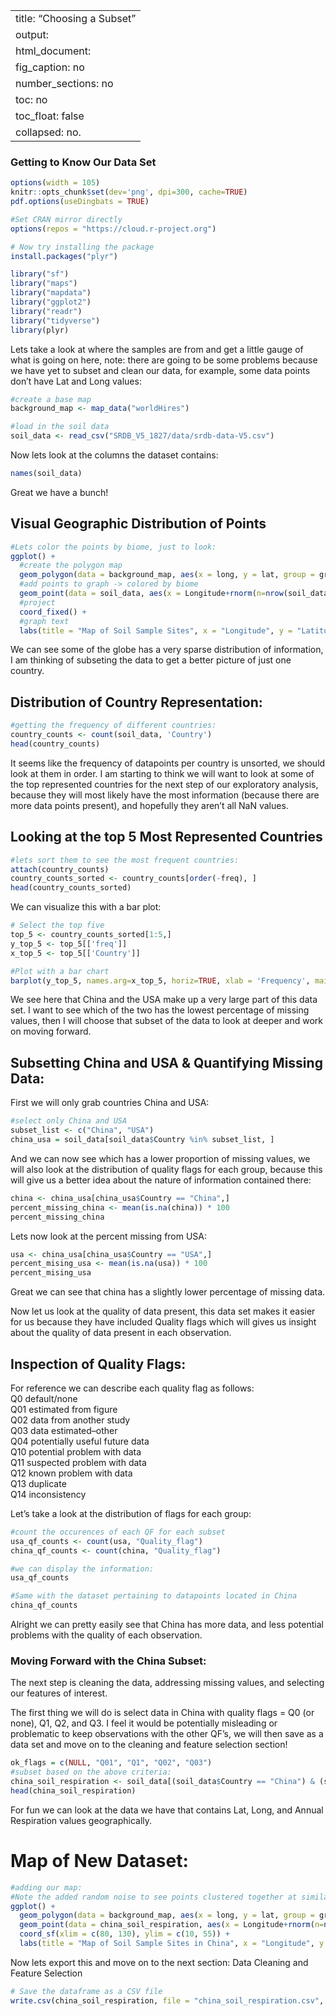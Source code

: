 
---
title: "Choosing a Subset"
output: 
  html_document:
    fig_caption: no
    number_sections: no
    toc: no
    toc_float: false
    collapsed: no.
---
### Getting to Know Our Data Set
```r
options(width = 105)
knitr::opts_chunk$set(dev='png', dpi=300, cache=TRUE)
pdf.options(useDingbats = TRUE)
```

```r
#Set CRAN mirror directly
options(repos = "https://cloud.r-project.org")

# Now try installing the package
install.packages("plyr")

library("sf")
library("maps")
library("mapdata")
library("ggplot2")
library("readr")
library("tidyverse")
library(plyr)
```
Lets take a look at where the samples are from and get a little gauge of what is going on here, note: there are going to be some problems because we have yet to subset and clean our data, for example, some data points don't have Lat and Long values:
```r
#create a base map
background_map <- map_data("worldHires")

#load in the soil data
soil_data <- read_csv("SRDB_V5_1827/data/srdb-data-V5.csv")
```

Now lets look at the columns the dataset contains:
```r
names(soil_data)
```
Great we have a bunch!

## Visual Geographic Distribution of Points
```r
#Lets color the points by biome, just to look:
ggplot() +
  #create the polygon map
  geom_polygon(data = background_map, aes(x = long, y = lat, group = group), fill = "lightgrey") +
  #add points to graph -> colored by biome
  geom_point(data = soil_data, aes(x = Longitude+rnorm(n=nrow(soil_data)), y = Latitude+rnorm(nrow(soil_data)), color=Biome), size = 0.5, alpha=.25, shape=4) +
  #project
  coord_fixed() +
  #graph text
  labs(title = "Map of Soil Sample Sites", x = "Longitude", y = "Latitude") 
```
We can see some of the globe has a very sparse distribution of information, I am thinking of subseting the data to get a better picture of just one country.

## Distribution of Country Representation:

```r
#getting the frequency of different countries:
country_counts <- count(soil_data, 'Country')
head(country_counts)
```
It seems like the frequency of datapoints per country is unsorted, we should look at them in order. I am starting to think we will want to look at some of the top represented countries for the next step of our exploratory analysis, because they will most likely have the most information (because there are more data points present), and hopefully they aren't all NaN values. 

## Looking at the top 5 Most Represented Countries

```r
#lets sort them to see the most frequent countries:
attach(country_counts)
country_counts_sorted <- country_counts[order(-freq), ]
head(country_counts_sorted)
```
We can visualize this with a bar plot:

```r
# Select the top five
top_5 <- country_counts_sorted[1:5,]
y_top_5 <- top_5[['freq']]
x_top_5 <- top_5[['Country']]

#Plot with a bar chart
barplot(y_top_5, names.arg=x_top_5, horiz=TRUE, xlab = 'Frequency', main = 'Top 5 Countries Represented', las = 1, col = 'darkgreen')
```
We see here that China and the USA make up a very large part of this data set. I want to see which of the two has the lowest percentage of missing values, then I will choose that subset of the data to look at deeper and work on moving forward.

## Subsetting China and USA & Quantifying Missing Data:

First we will only grab countries China and USA:
```r
#select only China and USA
subset_list <- c("China", "USA")
china_usa = soil_data[soil_data$Country %in% subset_list, ]
```
And we can now see which has a lower proportion of missing values, we will also look at the distribution of quality flags for each group, because this will give us a better idea about the nature of information contained there:

```r
china <- china_usa[china_usa$Country == "China",]
percent_missing_china <- mean(is.na(china)) * 100
percent_missing_china
```
Lets now look at the percent missing from USA:
```r
usa <- china_usa[china_usa$Country == "USA",]
percent_mising_usa <- mean(is.na(usa)) * 100
percent_mising_usa
```
Great we can see that china has a slightly lower percentage of missing data. 

Now let us look at the quality of data present, this data set makes it easier for us because they have included Quality flags which will gives us insight about the quality of data present in each observation.

## Inspection of Quality Flags:
For reference we can describe each quality flag as follows: \
Q0 default/none\
Q01 estimated from figure\
Q02 data from another study\
Q03 data estimated--other\
Q04 potentially useful future data\
Q10 potential problem with data\
Q11 suspected problem with data\
Q12 known problem with data\
Q13 duplicate\
Q14 inconsistency\


Let's take a look at the distribution of flags for each group:
```r
#count the occurences of each QF for each subset
usa_qf_counts <- count(usa, "Quality_flag")
china_qf_counts <- count(china, "Quality_flag")
```
```r
#we can display the information:
usa_qf_counts
```
```r
#Same with the dataset pertaining to datapoints located in China
china_qf_counts
```

Alright we can pretty easily see that China has more data, and less potential problems with the quality of each observation. 

### Moving Forward with the China Subset:

The next step is cleaning the data, addressing missing values, and selecting our features of interest. 

The first thing we will do is select data in China with quality flags = Q0 (or none), Q1, Q2, and Q3. I feel it would be potentially misleading or problematic to keep observations with the other QF's, we will then save as a data set and move on to the cleaning and feature selection section!
```r
ok_flags = c(NULL, "Q01", "Q1", "Q02", "Q03")
#subset based on the above criteria:
china_soil_respiration <- soil_data[(soil_data$Country == "China") & (soil_data$Quality_flag %in% ok_flags), ]
head(china_soil_respiration)
```

For fun we can look at the data we have that contains Lat, Long, and Annual Respiration values geographically.

# Map of New Dataset: 

```r
#adding our map:
#Note the added random noise to see points clustered together at similar or the same testing sites
ggplot() +
  geom_polygon(data = background_map, aes(x = long, y = lat, group = group), fill = "lightgrey") +
  geom_point(data = china_soil_respiration, aes(x = Longitude+rnorm(n=nrow(china_soil_respiration)), y = Latitude+rnorm(n=nrow(china_soil_respiration)), color=Rs_annual), size = 2) +
  coord_sf(xlim = c(80, 130), ylim = c(10, 55)) +
  labs(title = "Map of Soil Sample Sites in China", x = "Longitude", y = "Latitude")
```

Now lets export this and move on to the next section: Data Cleaning and Feature Selection
```r
# Save the dataframe as a CSV file
write.csv(china_soil_respiration, file = "china_soil_respiration.csv", row.names = FALSE)
```





